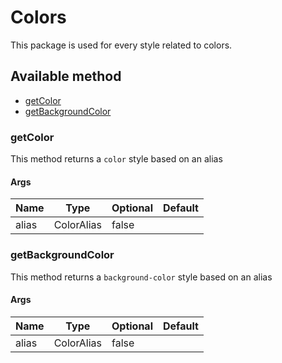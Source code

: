 
# Colors
This package is used for every style related to colors.

## Available method
* [getColor](#getColor)
* [getBackgroundColor](#getBackgroundColor)

### getColor
This method returns a `color` style based on an alias

#### Args

| Name  | Type       | Optional | Default |
|-------|------------|----------|---------|
| alias | ColorAlias | false    |         |

### getBackgroundColor
This method returns a `background-color` style based on an alias

#### Args

| Name  | Type       | Optional | Default |
|-------|------------|----------|---------|
| alias | ColorAlias | false    |         |
